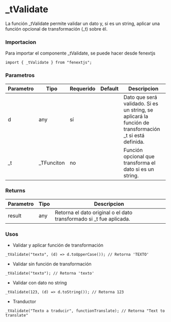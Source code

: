 # _tValidate

La función _tValidate permite validar un dato y, si es un string, aplicar una función opcional de transformación (_t) sobre él.

### Importacion

Para importar el componente _tValidate, se puede hacer desde fenextjs

```tsx copy
import { _tValidate } from "fenextjs";
```

### Parametros

| Parametro | Tipo | Requerido | Default | Descripcion |
| --------- | ---- | --------- | ------- | ----------- |
| d | any | sí |  | Dato que será validado. Si es un string, se aplicará la función de transformación _t si está definida. |
| _t | _TFunciton | no |  | Función opcional que transforma el dato si es un string. |
### Returns

| Parametro | Tipo | Descripcion |
| --------- | ---- | ----------- |
| result | any  | Retorna el dato original o el dato transformado si _t fue aplicada. |
### Usos

- Validar y aplicar función de transformación

```tsx copy
_tValidate("texto", (d) => d.toUpperCase()); // Retorna 'TEXTO'
```

- Validar sin función de transformación

```tsx copy
_tValidate("texto"); // Retorna 'texto'
```

- Validar con dato no string

```tsx copy
_tValidate(123, (d) => d.toString()); // Retorna 123
```

- Tranductor

```tsx copy
_tValidate("Texto a traducir", functionTranslate); // Retorna "Text to translate"
```

